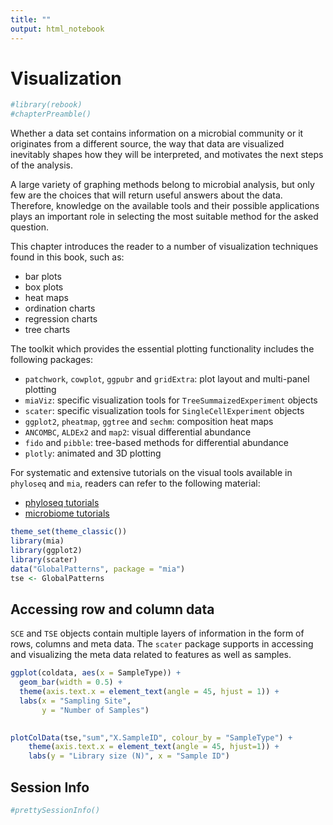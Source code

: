 ```yaml
---
title: ""
output: html_notebook
---
```


# Visualization

```r
#library(rebook)
#chapterPreamble()
```

Whether a data set contains information on a microbial community or it originates from a different source, the way that data are visualized inevitably shapes how they will be interpreted, and motivates the next steps of the analysis.

A large variety of graphing methods belong to microbial analysis, but only few are the choices that will return useful answers about the data. Therefore, knowledge on the available tools and their possible applications plays an important role in selecting the most suitable method for the asked question.

This chapter introduces the reader to a number of visualization techniques found in this book, such as:

* bar plots
* box plots
* heat maps
* ordination charts
* regression charts
* tree charts

The toolkit which provides the essential plotting functionality includes the following packages:

* `patchwork`, `cowplot`, `ggpubr` and `gridExtra`: plot layout and multi-panel plotting
* `miaViz`: specific visualization tools for `TreeSummaizedExperiment` objects
* `scater`: specific visualization tools for `SingleCellExperiment` objects
* `ggplot2`, `pheatmap`, `ggtree` and `sechm`: composition heat maps
* `ANCOMBC`, `ALDEx2` and `map2`: visual differential abundance
* `fido` and `pibble`: tree-based methods for differential abundance
* `plotly`: animated and 3D plotting

For systematic and extensive tutorials on the visual tools available in `phyloseq` and `mia`, readers can refer to the following material:

* [phyloseq tutorials](http://joey711.github.io/phyloseq/tutorials-index)
* [microbiome tutorials](https://microbiome.github.io/tutorials/)

```r
theme_set(theme_classic())
library(mia)
library(ggplot2)
library(scater)
data("GlobalPatterns", package = "mia")
tse <- GlobalPatterns
```

## Accessing row and column data

`SCE` and `TSE` objects contain multiple layers of information in the form of rows, columns and meta data. The `scater` package supports in accessing and visualizing the meta data related to features as well as samples.





```r
ggplot(coldata, aes(x = SampleType)) +
  geom_bar(width = 0.5) +
  theme(axis.text.x = element_text(angle = 45, hjust = 1)) +
  labs(x = "Sampling Site",
       y = "Number of Samples")
  
```

```r
plotColData(tse,"sum","X.SampleID", colour_by = "SampleType") + 
    theme(axis.text.x = element_text(angle = 45, hjust=1)) +
    labs(y = "Library size (N)", x = "Sample ID")       
```


## Session Info {-}

```r
#prettySessionInfo()
```